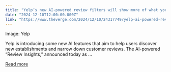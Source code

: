 ```yaml
---
title: "Yelp’s new AI-powered review filters will show more of what you want to know"
date: "2024-12-10T12:00:00.000Z"
link: "https://www.theverge.com/2024/12/10/24317749/yelp-ai-powered-review-insights-filters-availability"
---
```


Image: Yelp
    

  
Yelp is introducing some new AI features that aim to help users discover new establishments and narrow down customer reviews. The AI-powered “Review Insights,” announced today as ...

[Read more](https://www.theverge.com/2024/12/10/24317749/yelp-ai-powered-review-insights-filters-availability)
